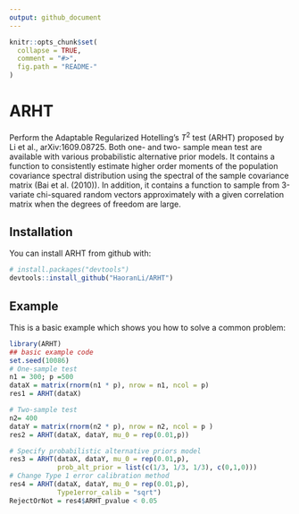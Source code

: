 ```yaml
---
output: github_document
---
```


<!-- README.md is generated from README.Rmd. Please edit that file -->

```r
knitr::opts_chunk$set(
  collapse = TRUE,
  comment = "#>",
  fig.path = "README-"
)
```

# ARHT

Perform the Adaptable Regularized Hotelling's $T^2$ test (ARHT) proposed by Li et al., arXiv:1609.08725. Both one- and two- sample mean test are available with various probabilistic alternative prior models. It contains a function to consistently estimate higher order moments of the population covariance spectral distribution using the spectral of the sample covariance matrix (Bai et al. (2010)). In addition, it contains a function to sample from 3-variate chi-squared random vectors approximately with a given correlation matrix when the degrees of freedom are large. 

## Installation

You can install ARHT from github with:

```r
# install.packages("devtools")
devtools::install_github("HaoranLi/ARHT")
```

## Example

This is a basic example which shows you how to solve a common problem:

```r
library(ARHT)
## basic example code
set.seed(10086)
# One-sample test
n1 = 300; p =500
dataX = matrix(rnorm(n1 * p), nrow = n1, ncol = p)
res1 = ARHT(dataX)

# Two-sample test
n2= 400
dataY = matrix(rnorm(n2 * p), nrow = n2, ncol = p )
res2 = ARHT(dataX, dataY, mu_0 = rep(0.01,p))

# Specify probabilistic alternative priors model
res3 = ARHT(dataX, dataY, mu_0 = rep(0.01,p), 
            prob_alt_prior = list(c(1/3, 1/3, 1/3), c(0,1,0)))
# Change Type 1 error calibration method
res4 = ARHT(dataX, dataY, mu_0 = rep(0.01,p),
            Type1error_calib = "sqrt")
RejectOrNot = res4$ARHT_pvalue < 0.05
```
